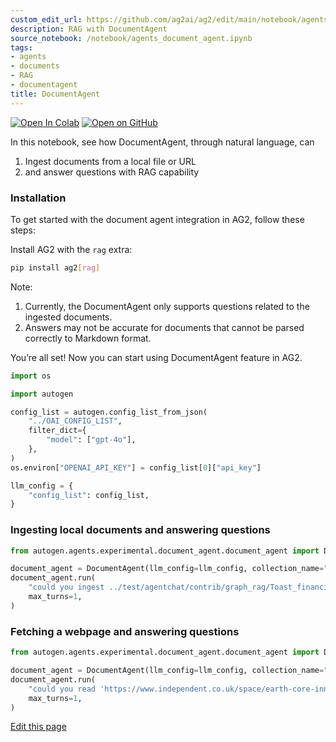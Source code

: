 ```yaml
---
custom_edit_url: https://github.com/ag2ai/ag2/edit/main/notebook/agents_document_agent.ipynb
description: RAG with DocumentAgent
source_notebook: /notebook/agents_document_agent.ipynb
tags:
- agents
- documents
- RAG
- documentagent
title: DocumentAgent
---
```


<a href="https://colab.research.google.com/github/ag2ai/ag2/blob/main/notebook/agents_document_agent.ipynb" class="colab-badge" target="_blank"><img noZoom src="https://colab.research.google.com/assets/colab-badge.svg" alt="Open In Colab" /></a>
<a href="https://github.com/ag2ai/ag2/blob/main/notebook/agents_document_agent.ipynb" class="github-badge" target="_blank"><img noZoom src="https://img.shields.io/badge/Open%20on%20GitHub-grey?logo=github" alt="Open on GitHub" /></a>




In this notebook, see how DocumentAgent, through natural language, can

1.  Ingest documents from a local file or URL
2.  and answer questions with RAG capability

### Installation

To get started with the document agent integration in AG2, follow these
steps:

Install AG2 with the `rag` extra:

```bash
pip install ag2[rag]
```

Note:

1.  Currently, the DocumentAgent only supports questions related to the
    ingested documents.
2.  Answers may not be accurate for documents that cannot be parsed
    correctly to Markdown format.

You’re all set! Now you can start using DocumentAgent feature in AG2.

```python
import os

import autogen

config_list = autogen.config_list_from_json(
    "../OAI_CONFIG_LIST",
    filter_dict={
        "model": ["gpt-4o"],
    },
)
os.environ["OPENAI_API_KEY"] = config_list[0]["api_key"]

llm_config = {
    "config_list": config_list,
}
```

### Ingesting local documents and answering questions

```python
from autogen.agents.experimental.document_agent.document_agent import DocumentAgent

document_agent = DocumentAgent(llm_config=llm_config, collection_name="toast_report")
document_agent.run(
    "could you ingest ../test/agentchat/contrib/graph_rag/Toast_financial_report.pdf? What is the fiscal year 2024 financial summary?",
    max_turns=1,
)
```

### Fetching a webpage and answering questions

```python
from autogen.agents.experimental.document_agent.document_agent import DocumentAgent

document_agent = DocumentAgent(llm_config=llm_config, collection_name="news_reports")
document_agent.run(
    "could you read 'https://www.independent.co.uk/space/earth-core-inner-shape-change-b2695585.html' and summarize the article?",
    max_turns=1,
)
```

<div className="edit-url-container">
    <a className="edit-url" href="https://github.com/ag2ai/ag2/edit/main/notebook/agents_document_agent.ipynb" target='_blank'><Icon icon="pen" iconType="solid" size="13px"/> Edit this page</a>
</div>
